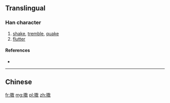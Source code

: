 {{also|擻}}
==Translingual==

===Han character===
{{Han char|rn=64|rad=手|as=13|sn=17|four=|canj=手火女大 (QFVK)|ids=⿻[[扌]][[数]]}}

# [[shake]], [[tremble]], [[quake]]
# [[flutter]]

====References====
* {{Han ref|kx=0459.201|hdz=31972.030|uh=64DE|ud=25822}}

----

==Chinese==
{{zh-see|擻}}

[[fr:擞]]
[[mg:擞]]
[[pl:擞]]
[[zh:擞]]